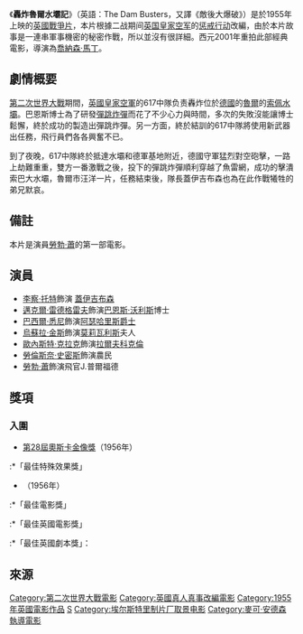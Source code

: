 {{noteTA
|T=zh-hans:轰炸鲁尔水坝记;zh-hant:;zh-hk:空襲水壩戰;
|G1=Show
|1=zh-hans:;zh-hant:;zh-hk:空襲水壩戰;
}}

{{Infobox Film
| name               = 轟炸魯爾水壩記
| original_name      = The Dam Busters 
| image              = Dam Busters.jpg
| caption            = 
| director           = [[麥可·安德森|麥可·安德森]]
| producer           = 
| writer             = R. C. 謝里夫
| starring           = [[李察·托特|李察·托特]]<br>[[邁克爾·雷德格雷夫|邁克爾·雷德格雷夫]]<br>[[烏蘇拉·金斯|烏蘇拉·金斯]]<br>[[巴西爾·悉尼|巴西爾·悉尼]]<br>[[勞勃·蕭|勞勃·蕭]]
| music              = [[埃里克·科茨|埃里克·科茨]]<br>[[萊頓·盧卡斯|萊頓·盧卡斯]]
| narrator           = 
| cinematography     = 
| editing            = 
| production_company = 
| distributor        = 
| released           = {{GBR}} 1955年5月24日<br>{{USA}} 1955年7月16日<br>{{JPN}} 1955年10月23日<ref>[http://www.allcinema.net/prog/show_c.php?num_c=530]</ref><br>{{HKG-1945}} 1955年11月30日<ref>The China Mail, November 30, 1955, Page 2</ref><ref>《[[華僑日報|華僑日報]]》，1955年11月30日，第4張第2頁</ref><ref>《[[工商日報|工商日報]]》，1955年11月30日，第7頁</ref>
| runtime            = 124分鐘
| country            = 
| language           = 英語
| budget             = 
| gross              = 
| preceded_by        = 
| followed_by        = 
| website            = 
| amg_id             = 
| imdb_id            = 
| cn_name            = 
| hk_name            = 空襲水壩戰
| tw_name            = 
}}
《'''轟炸魯爾水壩記'''》（英語：The Dam Busters，又譯《敵後大爆破》）是於1955年上映的[[英國|英國]][[戰爭片|戰爭片]]，本片根據二战期间[[英国皇家空军|英国皇家空军]]的[[惩戒行动|惩戒行动]]改編，由於本片故事是一連串軍事機密的秘密作戰，所以並沒有很詳細。西元2001年重拍此部經典電影，導演為[[喬納森·馬丁|喬納森·馬丁]]。

== 劇情概要 ==
[[第二次世界大戰|第二次世界大戰]]期間，[[英國皇家空軍|英國皇家空軍]]的617中隊负责轟炸位於[[德國|德國]]的[[魯爾|魯爾]]的[[索佩壩|索佩水壩]]。巴恩斯博士為了研發[[彈跳炸彈|彈跳炸彈]]而花了不少心力與時間，多次的失敗沒能讓博士鬆懈，終於成功的製造出彈跳炸彈。另一方面，終於結訓的617中隊將使用新武器出任務，飛行員們各各興奮不已。

到了夜晚，617中隊終於抵達水壩和德軍基地附近，德國守軍猛烈對空砲擊，一路上劫難重重，雙方一番激戰之後，投下的彈跳炸彈順利穿越了魚雷網，成功的擊潰索巴大水壩，魯爾市汪洋一片，任務結束後，隊長蓋伊吉布森也為在此作戰犧牲的弟兄默哀。

== 備註 ==
本片是演員[[勞勃·蕭|勞勃·蕭]]的第一部電影。

== 演員 ==
*[[李察·托特|李察·托特]]飾演 [[蓋伊吉布森|蓋伊吉布森]]
*[[邁克爾·雷德格雷夫|邁克爾·雷德格雷夫]]飾演[[巴恩斯·沃利斯|巴恩斯·沃利斯]]博士 
*[[巴西爾·悉尼|巴西爾·悉尼]]飾演[[阿瑟哈里斯|阿瑟哈里斯]][[爵士|爵士]]
*[[烏蘇拉·金斯|烏蘇拉·金斯]]飾演[[莫莉瓦利斯|莫莉瓦利斯]]夫人 
*[[歐內斯特·克拉克|歐內斯特·克拉克]]飾演[[拉爾夫科克倫|拉爾夫科克倫]]
*[[勞倫斯奈·史密斯|勞倫斯奈·史密斯]]飾演農民
*[[勞勃·蕭|勞勃·蕭]]飾演飛官J.普爾福德

== 獎項 ==

=== 入圍 ===

*[[第28屆奧斯卡金像獎|第28屆奧斯卡金像獎]]（1956年）
:*「最佳特殊效果獎」
*{{Link-en|第9屆英國電影學院獎|9th British Academy Film Awards}}（1956年）
:*「最佳電影獎」
:*「最佳英國電影獎」
:*「最佳英國劇本獎」：{{Link-en|R. C. 沙里夫|R. C. Sherriff}}

== 來源 ==
{{reflist}}

{{DEFAULTSORT:Dam Busters, The}}
[[Category:第二次世界大戰電影|Category:第二次世界大戰電影]]
[[Category:英國真人真事改編電影|Category:英國真人真事改編電影]]
[[Category:1955年英國電影作品|Category:1955年英國電影作品]]
[[Category:真人真事改编战争片|S]]
[[Category:埃尔斯特里制片厂取景电影|Category:埃尔斯特里制片厂取景电影]]
[[Category:麥可·安德森執導電影|Category:麥可·安德森執導電影]]